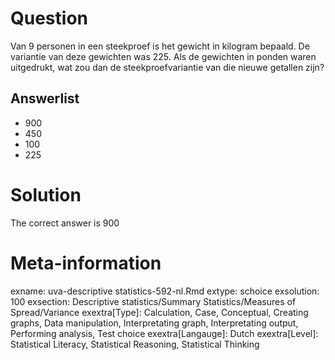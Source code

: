 Question
========

Van 9 personen in een steekproef is het gewicht in kilogram bepaald. De variantie van deze gewichten was 225. Als de gewichten in ponden waren uitgedrukt, wat zou dan de steekproefvariantie van die nieuwe getallen zijn? 

Answerlist
----------
* 900
* 450
* 100
* 225

Solution
========

The correct answer is  900 

Meta-information
================
exname: uva-descriptive statistics-592-nl.Rmd 
extype: schoice 
exsolution: 100 
exsection: Descriptive statistics/Summary Statistics/Measures of Spread/Variance
exextra[Type]: Calculation, Case, Conceptual, Creating graphs, Data manipulation, Interpretating graph, Interpretating output, Performing analysis, Test choice 
exextra[Langauge]: Dutch 
exextra[Level]: Statistical Literacy, Statistical Reasoning, Statistical Thinking 
